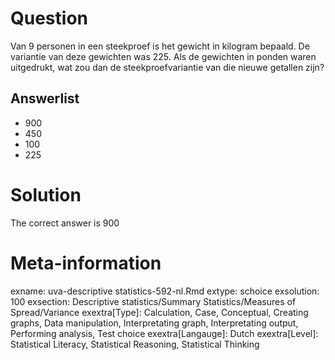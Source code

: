 Question
========

Van 9 personen in een steekproef is het gewicht in kilogram bepaald. De variantie van deze gewichten was 225. Als de gewichten in ponden waren uitgedrukt, wat zou dan de steekproefvariantie van die nieuwe getallen zijn? 

Answerlist
----------
* 900
* 450
* 100
* 225

Solution
========

The correct answer is  900 

Meta-information
================
exname: uva-descriptive statistics-592-nl.Rmd 
extype: schoice 
exsolution: 100 
exsection: Descriptive statistics/Summary Statistics/Measures of Spread/Variance
exextra[Type]: Calculation, Case, Conceptual, Creating graphs, Data manipulation, Interpretating graph, Interpretating output, Performing analysis, Test choice 
exextra[Langauge]: Dutch 
exextra[Level]: Statistical Literacy, Statistical Reasoning, Statistical Thinking 
